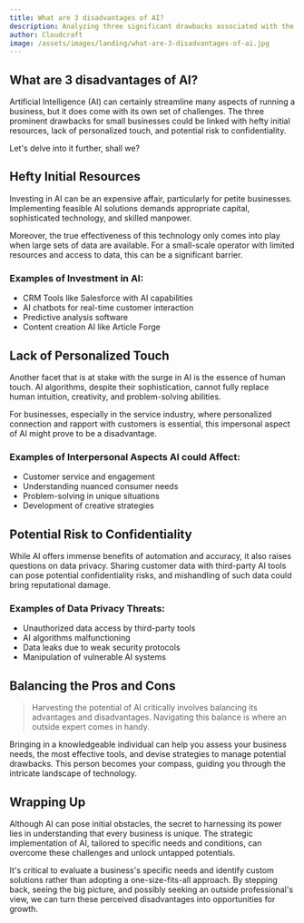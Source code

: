 ```yaml
---
title: What are 3 disadvantages of AI?
description: Analyzing three significant drawbacks associated with the implementation of artificial intelligence in small businesses.
author: Cloudcraft
image: /assets/images/landing/what-are-3-disadvantages-of-ai.jpg
---
```


## What are 3 disadvantages of AI?

Artificial Intelligence (AI) can certainly streamline many aspects of running a business, but it does come with its own set of challenges. The three prominent drawbacks for small businesses could be linked with hefty initial resources, lack of personalized touch, and potential risk to confidentiality.

Let's delve into it further, shall we?

<ServicesBlurb />

## Hefty Initial Resources 

Investing in AI can be an expensive affair, particularly for petite businesses. Implementing feasible AI solutions demands appropriate capital, sophisticated technology, and skilled manpower.

Moreover, the true effectiveness of this technology only comes into play when large sets of data are available. For a small-scale operator with limited resources and access to data, this can be a significant barrier.

### Examples of Investment in AI:

 * CRM Tools like Salesforce with AI capabilities
 * AI chatbots for real-time customer interaction
 * Predictive analysis software
 * Content creation AI like Article Forge

## Lack of Personalized Touch 

Another facet that is at stake with the surge in AI is the essence of human touch. AI algorithms, despite their sophistication, cannot fully replace human intuition, creativity, and problem-solving abilities.

For businesses, especially in the service industry, where personalized connection and rapport with customers is essential, this impersonal aspect of AI might prove to be a disadvantage.

### Examples of Interpersonal Aspects AI could Affect:

 * Customer service and engagement
 * Understanding nuanced consumer needs
 * Problem-solving in unique situations
 * Development of creative strategies

## Potential Risk to Confidentiality 

While AI offers immense benefits of automation and accuracy, it also raises questions on data privacy. Sharing customer data with third-party AI tools can pose potential confidentiality risks, and mishandling of such data could bring reputational damage.

### Examples of Data Privacy Threats:

 * Unauthorized data access by third-party tools
 * AI algorithms malfunctioning
 * Data leaks due to weak security protocols
 * Manipulation of vulnerable AI systems

<GetStartedBlurb />

## Balancing the Pros and Cons

<blockquote>Harvesting the potential of AI critically involves balancing its advantages and disadvantages. Navigating this balance is where an outside expert comes in handy.</blockquote>

Bringing in a knowledgeable individual can help you assess your business needs, the most effective tools, and devise strategies to manage potential drawbacks. This person becomes your compass, guiding you through the intricate landscape of technology.

## Wrapping Up

Although AI can pose initial obstacles, the secret to harnessing its power lies in understanding that every business is unique. The strategic implementation of AI, tailored to specific needs and conditions, can overcome these challenges and unlock untapped potentials.

It's critical to evaluate a business's specific needs and identify custom solutions rather than adopting a one-size-fits-all approach. By stepping back, seeing the big picture, and possibly seeking an outside professional's view, we can turn these perceived disadvantages into opportunities for growth.
